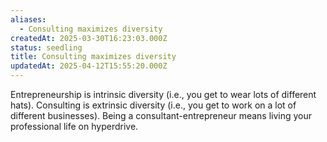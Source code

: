 ```yaml
---
aliases:
  - Consulting maximizes diversity
createdAt: 2025-03-30T16:23:03.000Z
status: seedling
title: Consulting maximizes diversity
updatedAt: 2025-04-12T15:55:20.000Z
---
```

Entrepreneurship is intrinsic diversity (i.e., you get to wear lots of different hats). Consulting is extrinsic diversity (i.e., you get to work on a lot of different businesses). Being a consultant-entrepreneur means living your professional life on hyperdrive.

